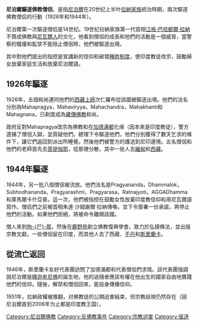 '''尼泊爾驅逐佛教僧侶'''，是指[[尼泊爾|尼泊爾]]在20世纪上半叶[[拉納王朝|拉納家族]]統治時期，兩次驅逐佛教僧侣的行動（1926年和1944年）。

尼泊爾第一次驅逐僧侣是14世纪。19世纪拉納家族第一代首相[[江格·巴哈都爾·拉納|江格·巴哈都爾·拉納]]不贊成佛教與[[尼瓦爾人|尼瓦爾人]]的文化，他看到僧侶的成長和他們的活動是一個威脅，當警察的騷擾和監禁不能阻止僧侶時，他們被驅逐出境。

其中對他們提出的指控是宣講新的信仰和破壞[[種姓制度|種姓制度]]，使印度教徒改宗，鼓勵婦女放棄家庭生活和放棄尼泊爾語。

==1926年驅逐==
1926年，五個和尚連同他們的[[西藏|西藏]][[上師|上師]]次仁羅布從該國被驅逐出境。他們的法名分別為Mahapragya，Mahaviryya，Mahachandra，Mahakhanti和Mahagnana，已剃度成為[[藏傳佛教|藏傳佛教]]和尚。

政府反對Mahapragya改宗為佛教和在[[加德满都|加德满都]]化缘（因本來是印度教徒），警方逮捕了僧侶入獄，並質疑他們。總理{{le|錢德拉·沙姆謝爾·拉納|Chandra Shumsher Jang Bahadur Rana}}下令驅逐他們，他們分別獲得了數天乞求的條件下，讓它們返回到派出所睡覺。然後他們被警方的護送到尼印邊境。五名僧侶和他們的老師首先去[[菩提伽耶|菩提伽耶]]，從那裡分散，其中一些人去[[緬甸|緬甸]]和[[西藏|西藏]]。

==1944年驅逐==
1944年，另一批八個僧侶被流放。他們法名是Pragyananda，Dhammalok，Subhodhananda，Pragyarashmi，Pragyarasa，Ratnajyoti，AGGADhamma和庫馬爾卡什亞普。這一次，他們被指控在鼓勵女性放棄印度教信仰和用尼瓦爾語寫作。僧侣們之前被首相朱達·沙姆謝爾·拉納傳喚，並下令簽署一份承諾，將停止他們的活動。如果他們拒絕，將被命令離開該國。

僧人來到[[拘尸那|拘-{尸}-那]]，然後在[[鹿野苑|鹿野苑]]創立佛教復興學會。致力於弘揚佛法，並出版宗教文獻。一些僧侶留在印度，而其他人去了西藏、[[不丹|不丹]]和[[斯里蘭卡|斯里蘭卡]]。

==從流亡返回==
1946年，斯里蘭卡友好代表團訪問了加德滿都和代表僧侶們求情。該代表團強調說尼泊爾是[[釋迦牟尼佛|釋迦牟尼佛]]的誕生地，他的追隨者應該有權在他出生的國家自由地實踐他們的信仰。隨後，解禁和僧侶回來，能投身傳播信仰。

1951年，拉納政權被推翻，对佛教徒的公開迫害結束，但宗教歧視仍然存在（因尼泊爾直到2006年为止都是印度教王国）。

{{亚洲题目|宗教}}
[[Category:尼泊爾佛教|Category:尼泊爾佛教]]
[[Category:反佛教事件|Category:反佛教事件]]
[[Category:宗教迫害|Category:宗教迫害]]
[[Category:驱逐|Category:驱逐]]